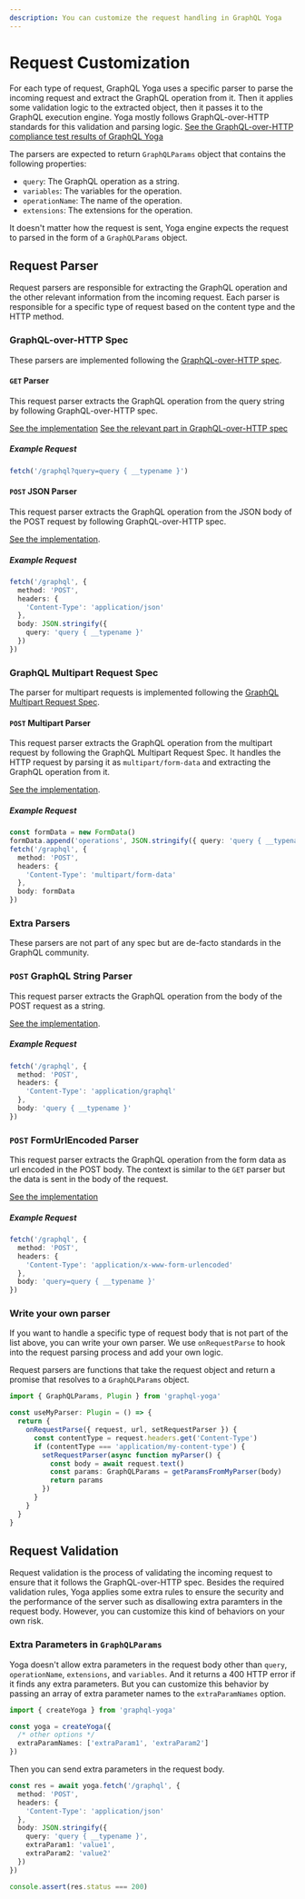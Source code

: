 ```yaml
---
description: You can customize the request handling in GraphQL Yoga
---
```


# Request Customization

For each type of request, GraphQL Yoga uses a specific parser to parse the incoming request and
extract the GraphQL operation from it. Then it applies some validation logic to the extracted
object, then it passes it to the GraphQL execution engine. Yoga mostly follows GraphQL-over-HTTP
standards for this validation and parsing logic.
[See the GraphQL-over-HTTP compliance test results of GraphQL Yoga](https://github.com/graphql/graphql-http/blob/main/implementations/graphql-yoga/README.md)

The parsers are expected to return `GraphQLParams` object that contains the following properties:

- `query`: The GraphQL operation as a string.
- `variables`: The variables for the operation.
- `operationName`: The name of the operation.
- `extensions`: The extensions for the operation.

It doesn't matter how the request is sent, Yoga engine expects the request to parsed in the form of
a `GraphQLParams` object.

## Request Parser

Request parsers are responsible for extracting the GraphQL operation and the other relevant
information from the incoming request. Each parser is responsible for a specific type of request
based on the content type and the HTTP method.

### GraphQL-over-HTTP Spec

These parsers are implemented following the
[GraphQL-over-HTTP spec](https://graphql.github.io/graphql-over-http/).

#### `GET` Parser

This request parser extracts the GraphQL operation from the query string by following
GraphQL-over-HTTP spec.

[See the implementation](https://github.com/graphql-hive/graphql-yoga/blob/main/packages/graphql-yoga/src/plugins/request-parser/get.ts)
[See the relevant part in GraphQL-over-HTTP spec](https://graphql.github.io/graphql-over-http/draft/#sec-GET)

##### Example Request

```ts
fetch('/graphql?query=query { __typename }')
```

#### `POST` JSON Parser

This request parser extracts the GraphQL operation from the JSON body of the POST request by
following GraphQL-over-HTTP spec.

[See the implementation](https://github.com/graphql-hive/graphql-yoga/blob/main/packages/graphql-yoga/src/plugins/request-parser/post-json.ts).

##### Example Request

```ts
fetch('/graphql', {
  method: 'POST',
  headers: {
    'Content-Type': 'application/json'
  },
  body: JSON.stringify({
    query: 'query { __typename }'
  })
})
```

### GraphQL Multipart Request Spec

The parser for multipart requests is implemented following the
[GraphQL Multipart Request Spec](https://github.com/jaydenseric/graphql-multipart-request-spec).

#### `POST` Multipart Parser

This request parser extracts the GraphQL operation from the multipart request by following the
GraphQL Multipart Request Spec. It handles the HTTP request by parsing it as `multipart/form-data`
and extracting the GraphQL operation from it.

[See the implementation](https://github.com/graphql-hive/graphql-yoga/blob/main/packages/graphql-yoga/src/plugins/request-parser/post-multipart.ts).

##### Example Request

```ts
const formData = new FormData()
formData.append('operations', JSON.stringify({ query: 'query { __typename }' }))
fetch('/graphql', {
  method: 'POST',
  headers: {
    'Content-Type': 'multipart/form-data'
  },
  body: formData
})
```

### Extra Parsers

These parsers are not part of any spec but are de-facto standards in the GraphQL community.

### `POST` GraphQL String Parser

This request parser extracts the GraphQL operation from the body of the POST request as a string.

[See the implementation](https://github.com/graphql-hive/graphql-yoga/blob/main/packages/graphql-yoga/src/plugins/request-parser/post-graphql-string.ts).

##### Example Request

```ts
fetch('/graphql', {
  method: 'POST',
  headers: {
    'Content-Type': 'application/graphql'
  },
  body: 'query { __typename }'
})
```

### `POST` FormUrlEncoded Parser

This request parser extracts the GraphQL operation from the form data as url encoded in the POST
body. The context is similar to the `GET` parser but the data is sent in the body of the request.

[See the implementation](https://github.com/graphql-hive/graphql-yoga/blob/main/packages/graphql-yoga/src/plugins/request-parser/post-form-url-encoded.ts)

##### Example Request

```ts
fetch('/graphql', {
  method: 'POST',
  headers: {
    'Content-Type': 'application/x-www-form-urlencoded'
  },
  body: 'query=query { __typename }'
})
```

### Write your own parser

If you want to handle a specific type of request body that is not part of the list above, you can
write your own parser. We use `onRequestParse` to hook into the request parsing process and add your
own logic.

Request parsers are functions that take the request object and return a promise that resolves to a
`GraphQLParams` object.

```ts
import { GraphQLParams, Plugin } from 'graphql-yoga'

const useMyParser: Plugin = () => {
  return {
    onRequestParse({ request, url, setRequestParser }) {
      const contentType = request.headers.get('Content-Type')
      if (contentType === 'application/my-content-type') {
        setRequestParser(async function myParser() {
          const body = await request.text()
          const params: GraphQLParams = getParamsFromMyParser(body)
          return params
        })
      }
    }
  }
}
```

## Request Validation

Request validation is the process of validating the incoming request to ensure that it follows the
GraphQL-over-HTTP spec. Besides the required validation rules, Yoga applies some extra rules to
ensure the security and the performance of the server such as disallowing extra paramters in the
request body. However, you can customize this kind of behaviors on your own risk.

### Extra Parameters in `GraphQLParams`

Yoga doesn't allow extra parameters in the request body other than `query`, `operationName`,
`extensions`, and `variables`. And it returns a 400 HTTP error if it finds any extra parameters. But
you can customize this behavior by passing an array of extra parameter names to the
`extraParamNames` option.

```ts
import { createYoga } from 'graphql-yoga'

const yoga = createYoga({
  /* other options */
  extraParamNames: ['extraParam1', 'extraParam2']
})
```

Then you can send extra parameters in the request body.

```ts
const res = await yoga.fetch('/graphql', {
  method: 'POST',
  headers: {
    'Content-Type': 'application/json'
  },
  body: JSON.stringify({
    query: 'query { __typename }',
    extraParam1: 'value1',
    extraParam2: 'value2'
  })
})

console.assert(res.status === 200)
```
